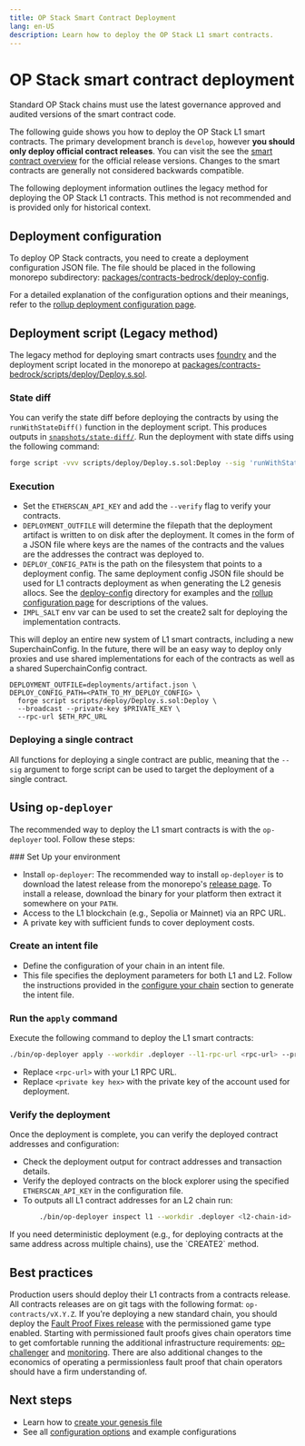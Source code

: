 ```yaml
---
title: OP Stack Smart Contract Deployment
lang: en-US
description: Learn how to deploy the OP Stack L1 smart contracts.
---
```



# OP Stack smart contract deployment

<Callout type="info">
  Standard OP Stack chains must use the latest governance approved and audited versions of the smart contract code.
</Callout>

The following guide shows you how to deploy the OP Stack L1 smart contracts.
The primary development branch is `develop`, however **you should only deploy
official contract releases**. You can visit the see the [smart contract overview](/stack/smart-contracts#official-releases)
for the official release versions. Changes to the smart contracts are
generally not considered backwards compatible.

<Callout type="warning">
  The following deployment information outlines the legacy method for deploying the OP Stack L1 contracts.
  This method is not recommended and is provided only for historical context.
</Callout>

## Deployment configuration

To deploy OP Stack contracts, you need to create a deployment configuration JSON file.
The file should be placed in the following monorepo subdirectory: [packages/contracts-bedrock/deploy-config](https://github.com/ethereum-optimism/optimism/tree/develop/packages/contracts-bedrock/deploy-config).

For a detailed explanation of the configuration options and their meanings, refer to the [rollup deployment configuration page](/builders/chain-operators/configuration/rollup).

## Deployment script (Legacy method)

The legacy method for deploying smart contracts uses [foundry](https://github.com/foundry-rs) and the deployment script located in the monorepo at
[packages/contracts-bedrock/scripts/deploy/Deploy.s.sol](https://github.com/ethereum-optimism/optimism/blob/develop/packages/contracts-bedrock/scripts/deploy/Deploy.s.sol).

### State diff

You can verify the state diff before deploying the contracts by using the `runWithStateDiff()` function in the deployment script.
This produces outputs in [`snapshots/state-diff/`](https://github.com/ethereum-optimism/optimism/tree/develop/packages/contracts-bedrock/snapshots/state-diff).
Run the deployment with state diffs using the following command:

```bash
forge script -vvv scripts/deploy/Deploy.s.sol:Deploy --sig 'runWithStateDiff()' --rpc-url $ETH_RPC_URL --broadcast --private-key $PRIVATE_KEY
```

### Execution

*   Set the `ETHERSCAN_API_KEY` and add the `--verify` flag to verify your
    contracts.
*   `DEPLOYMENT_OUTFILE` will determine the filepath that the deployment
    artifact is written to on disk after the deployment. It comes in the form of a
    JSON file where keys are the names of the contracts and the values are the
    addresses the contract was deployed to.
*   `DEPLOY_CONFIG_PATH` is the path on the filesystem that points to a deployment
    config. The same deployment config JSON file should be used for L1 contracts
    deployment as when generating the L2 genesis allocs. See the [deploy-config](https://github.com/ethereum-optimism/optimism/tree/develop/packages/contracts-bedrock/deploy-config)
    directory for examples and the [rollup configuration page](/builders/chain-operators/configuration/rollup)
    for descriptions of the values.
*   `IMPL_SALT` env var can be used to set the create2 salt for deploying the
    implementation contracts.

This will deploy an entire new system of L1 smart contracts, including a new
SuperchainConfig. In the future, there will be an easy way to deploy only
proxies and use shared implementations for each of the contracts as well as a
shared SuperchainConfig contract.

```
DEPLOYMENT_OUTFILE=deployments/artifact.json \
DEPLOY_CONFIG_PATH=<PATH_TO_MY_DEPLOY_CONFIG> \
  forge script scripts/deploy/Deploy.s.sol:Deploy \
  --broadcast --private-key $PRIVATE_KEY \
  --rpc-url $ETH_RPC_URL
```

### Deploying a single contract

All functions for deploying a single contract are public, meaning that
the `--sig` argument to forge script can be used to target the deployment of a
single contract.

## Using `op-deployer`

The recommended way to deploy the L1 smart contracts is with the `op-deployer` tool.
Follow these steps:

<Steps>
  ### Set Up your environment

  *   Install `op-deployer`:
      The recommended way to install `op-deployer` is to download the latest release from the monorepo's
      [release page](https://github.com/ethereum-optimism/optimism/releases). To install a release, download the binary
      for your platform then extract it somewhere on your `PATH`.
  *   Access to the L1 blockchain (e.g., Sepolia or Mainnet) via an RPC URL.
  *   A private key with sufficient funds to cover deployment costs.

  ### Create an intent file

  *   Define the configuration of your chain in an intent file.
  *   This file specifies the deployment parameters for both L1 and L2.
      Follow the instructions provided in the [configure your chain](/builders/chain-operators/tools/op-deployer#init-configure-your-chain) section to generate the intent file.

  ### Run the `apply` command

  Execute the following command to deploy the L1 smart contracts:

  ```bash
  ./bin/op-deployer apply --workdir .deployer --l1-rpc-url <rpc-url> --private-key <private key hex>
  ```

  *   Replace `<rpc-url>` with your L1 RPC URL.
  *   Replace `<private key hex>` with the private key of the account used for deployment.

  ### Verify the deployment

  Once the deployment is complete, you can verify the deployed contract addresses and configuration:

  *   Check the deployment output for contract addresses and transaction details.
  *   Verify the deployed contracts on the block explorer using the specified `ETHERSCAN_API_KEY` in the configuration file.
  *   To outputs all L1 contract addresses for an L2 chain run:
      ```bash
          ./bin/op-deployer inspect l1 --workdir .deployer <l2-chain-id>
      ```
</Steps>

<Callout type="info">
  If you need deterministic deployment (e.g., for deploying contracts at the same address across multiple chains),
  use the `CREATE2` method.
</Callout>

## Best practices

Production users should deploy their L1 contracts from a contracts release.
All contracts releases are on git tags with the following format:
`op-contracts/vX.Y.Z`. If you're deploying a new standard chain, you should
deploy the [Fault Proof Fixes release](https://github.com/ethereum-optimism/optimism/releases/tag/op-contracts%2Fv1.6.0) with the permissioned game type
enabled.
Starting with permissioned fault proofs gives chain operators time to get comfortable
running the additional infrastructure requirements: [op-challenger](https://github.com/ethereum-optimism/optimism/tree/develop/op-challenger) and
[monitoring](https://github.com/ethereum-optimism/monitorism/tree/main). There are also
additional changes to the economics of operating a permissionless fault proof that chain
operators should have a firm understanding of.

## Next steps

*   Learn how to [create your genesis file](/builders/chain-operators/deploy/genesis)
*   See all [configuration options](/builders/chain-operators/configuration/rollup) and example configurations
